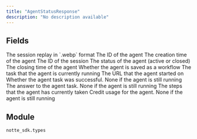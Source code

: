 ```yaml
---
title: "AgentStatusResponse"
description: "No description available"
---
```




## Fields

<ParamField path="replay" type="UnionType[bytes, None]" required>
  The session replay in `.webp` format
</ParamField>

<ParamField path="agent_id" type="str" required>
  The ID of the agent
</ParamField>

<ParamField path="created_at" type="datetime" required>
  The creation time of the agent
</ParamField>

<ParamField path="session_id" type="str" required>
  The ID of the session
</ParamField>

<ParamField path="status" type="AgentStatus" required>
  The status of the agent (active or closed)
</ParamField>

<ParamField path="closed_at" type="UnionType[datetime, None]" required>
  The closing time of the agent
</ParamField>

<ParamField path="saved" type="bool" required>
  Whether the agent is saved as a workflow
</ParamField>

<ParamField path="task" type="str" required>
  The task that the agent is currently running
</ParamField>

<ParamField path="url" type="UnionType[str, None]" required>
  The URL that the agent started on
</ParamField>

<ParamField path="success" type="UnionType[bool, None]" required>
  Whether the agent task was successful. None if the agent is still running
</ParamField>

<ParamField path="answer" type="UnionType[str, None]" required>
  The answer to the agent task. None if the agent is still running
</ParamField>

<ParamField path="steps" type="list[AgentCompletion]" required>
  The steps that the agent has currently taken
</ParamField>

<ParamField path="credit_usage" type="UnionType[float, None]" required>
  Credit usage for the agent. None if the agent is still running
</ParamField>


## Module

`notte_sdk.types`
